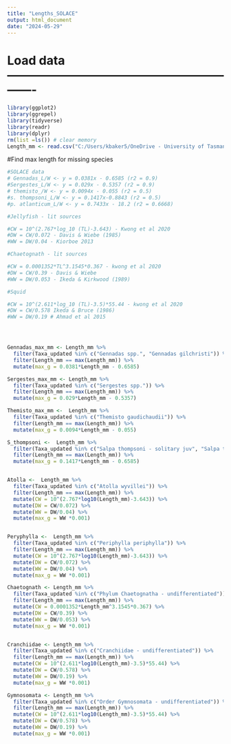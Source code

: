 ```yaml
---
title: "Lengths_SOLACE"
output: html_document
date: "2024-05-29"
---
```


# Load data -------------------------------------------------------------

```r

library(ggplot2)
library(ggrepel)
library(tidyverse)
library(readr)
library(dplyr)
rm(list =ls()) # clear memory
Length_mm <- read.csv("C:/Users/kbaker5/OneDrive - University of Tasmania/Desktop/PhD_Salamanca/RstudioProjects/02_MesoMizer/input/Input_02_IN2020_V08_Lengths.csv")

```

#Find max length for missing species

```r
#SOLACE data
# Gennadas_L/W <- y = 0.0381x - 0.6585 (r2 = 0.9)
#Sergestes_L/W <- y = 0.029x - 0.5357 (r2 = 0.9)
# themisto_/W <- y = 0.0094x - 0.055 (r2 = 0.5)
#s. thompsoni_L/W <- y = 0.1417x-0.8843 (r2 = 0.5)
#p. atlanticum_L/W <- y = 0.7433x - 18.2 (r2 = 0.6668)

#Jellyfish - lit sources

#CW = 10^(2.767*log_10 (TL)-3.643) - Kwong et al 2020
#DW = CW/0.072 - Davis & Wiebe (1985)
#WW = DW/0.04 - Kiorboe 2013

#Chaetognath - lit sources

#CW = 0.0001352*TL^3.1545*0.367 - kwong et al 2020
#DW = CW/0.39 - Davis & Wiebe
#WW = DW/0.053 - Ikeda & Kirkwood (1989)

#Squid

#CW = 10^(2.611*log_10 (TL)-3.5)*55.44 - kwong et al 2020
#DW = CW/0.578 Ikeda & Bruce (1986)
#WW = DW/0.19 # Ahmad et al 2015




Gennadas_max_mm <- Length_mm %>% 
  filter(Taxa_updated %in% c("Gennadas spp.", "Gennadas gilchristi")) %>% 
  filter(Length_mm == max(Length_mm)) %>% 
  mutate(max_g = 0.0381*Length_mm - 0.6585)

Sergestes_max_mm <- Length_mm %>% 
  filter(Taxa_updated %in% c("Sergestes spp.")) %>% 
  filter(Length_mm == max(Length_mm)) %>% 
  mutate(max_g = 0.029*Length_mm - 0.5357)

Themisto_max_mm <-  Length_mm %>% 
  filter(Taxa_updated %in% c("Themisto gaudichaudii")) %>% 
  filter(Length_mm == max(Length_mm)) %>% 
  mutate(max_g = 0.0094*Length_mm - 0.055)

S_thompsoni <-  Length_mm %>% 
  filter(Taxa_updated %in% c("Salpa thompsoni - solitary juv", "Salpa thompsoni - aggregate", "Salpa thompsoni - solitary")) %>% 
  filter(Length_mm == max(Length_mm)) %>% 
  mutate(max_g = 0.1417*Length_mm - 0.6585)


Atolla <-  Length_mm %>% 
  filter(Taxa_updated %in% c("Atolla wyvillei")) %>% 
  filter(Length_mm == max(Length_mm)) %>% 
  mutate(CW = 10^(2.767*log10(Length_mm)-3.643)) %>% 
  mutate(DW = CW/0.072) %>% 
  mutate(WW = DW/0.04) %>% 
  mutate(max_g = WW *0.001)


Peryphylla <-  Length_mm %>% 
  filter(Taxa_updated %in% c("Periphylla periphylla")) %>% 
  filter(Length_mm == max(Length_mm)) %>% 
  mutate(CW = 10^(2.767*log10(Length_mm)-3.643)) %>% 
  mutate(DW = CW/0.072) %>% 
  mutate(WW = DW/0.04) %>% 
  mutate(max_g = WW *0.001)

Chaetognath <- Length_mm %>% 
  filter(Taxa_updated %in% c("Phylum Chaetognatha - undifferentiated")) %>% 
  filter(Length_mm == max(Length_mm)) %>% 
  mutate(CW = 0.0001352*Length_mm^3.1545*0.367) %>% 
  mutate(DW = CW/0.39) %>% 
  mutate(WW = DW/0.053) %>% 
  mutate(max_g = WW *0.001)


Cranchiidae <- Length_mm %>% 
  filter(Taxa_updated %in% c("Cranchiidae - undifferentiated")) %>% 
  filter(Length_mm == max(Length_mm)) %>% 
  mutate(CW = 10^(2.611*log10(Length_mm)-3.5)*55.44) %>% 
  mutate(DW = CW/0.578) %>% 
  mutate(WW = DW/0.19) %>% 
  mutate(max_g = WW *0.001)

Gymnosomata <- Length_mm %>% 
  filter(Taxa_updated %in% c("Order Gymnosomata - undifferentiated")) %>% 
  filter(Length_mm == max(Length_mm)) %>% 
  mutate(CW = 10^(2.611*log10(Length_mm)-3.5)*55.44) %>% 
  mutate(DW = CW/0.578) %>% 
  mutate(WW = DW/0.19) %>% 
  mutate(max_g = WW *0.001)


```

